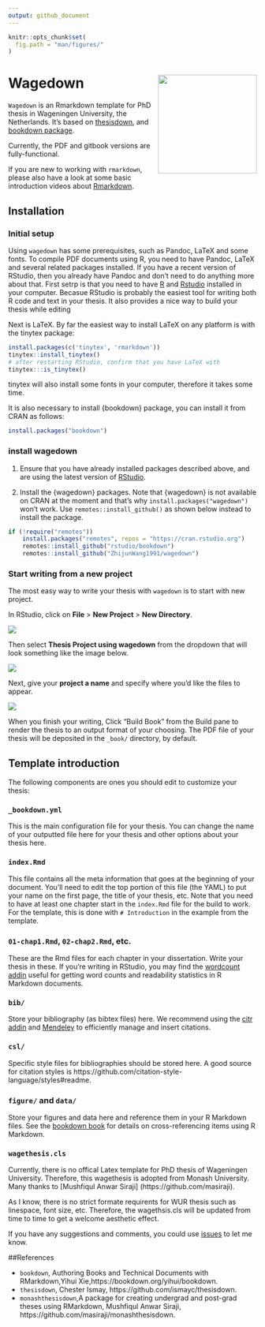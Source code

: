```yaml
---
output: github_document
---
```


<!-- README.md is generated from README.Rmd via `devtools::build_readme()`. Please edit README.Rmd -->

```r
knitr::opts_chunk$set(
  fig.path = "man/figures/"
)
```
# Wagedown <img src="man/figures/wagedown_hex.png" align="right" width=200 />

`Wagedown` is an Rmarkdown template for PhD thesis in Wageningen University, the Netherlands. It's based on [thesisdown](http://thesisdown.rbind.io/), and [bookdown package](https://bookdown.org/yihui/bookdown/). 

Currently, the PDF and gitbook versions are fully-functional.

If you are new to working with `rmarkdown`, please also have a look at some basic introduction videos about [Rmarkdown](https://rmarkdown.rstudio.com/lesson-1.html).

## Installation

### Initial setup

Using `wagedown` has some prerequisites, such as Pandoc, LaTeX and some fonts. To compile PDF documents using R, you need to have Pandoc, LaTeX and several related packages installed. If you have a recent version of RStudio, then you already have Pandoc and don't need to do anything more about that.
First setrp is that you need to have [R](https://www.r-project.org/) and [Rstudio](https://www.rstudio.com/products/rstudio/download/) installed in your computer. Becasue RStudio is probably the easiest tool for writing both R code and text in your thesis. It also provides a nice way to build your thesis while editing

Next is LaTeX. By far the easiest way to install LaTeX on any platform is with the tinytex package:

```r
install.packages(c('tinytex', 'rmarkdown'))
tinytex::install_tinytex()
# after restarting RStudio, confirm that you have LaTeX with
tinytex:::is_tinytex()
```

tinytex will also install some fonts in your computer, therefore it takes some time.

It is also necessary to install {bookdown} package, you can install it from CRAN as follows:

```r
install.packages("bookdown")
```

### install wagedown

1. Ensure that you have already installed packages described above, and are using the latest version of [RStudio](https://www.rstudio.com/products/rstudio/download/).


2. Install the {wagedown} packages. Note that {wagedown} is not available on CRAN at the moment and that's why `install.packages("wagedown")` won't work. Use `remotes::install_github()` as shown below instead to install the package.

```r
if (!require("remotes")) 
    install.packages("remotes", repos = "https://cran.rstudio.org")
    remotes::install_github("rstudio/bookdown")
    remotes::install_github("ZhijunWang1991/wagedown")
```


### Start writing from a new project

The most easy way to write your thesis with `wagedown` is to start with new project.

In RStudio, click on **File** > **New Project** > **New Directory**.

![](man/figures/thesis_proj.png)

Then select **Thesis Project using wagedown** from the dropdown that will look something like the image below.

![](man/figures/thesis_with_wagedown.PNG)



Next, give your **project a name** and specify where you'd like the files to appear.

![](man/figures/thesis_proj_name.png)

When you finish your writing, Click “Build Book” from the Build pane to render the thesis to an output format of your choosing. The PDF file of your thesis will be deposited in the `_book/` directory, by default.

## Template introduction

The following components are ones you should edit to customize your thesis:

### `_bookdown.yml`

This is the main configuration file for your thesis. You can change the name of your outputted file here for your thesis and other options about your thesis here.

### `index.Rmd`

This file contains all the meta information that goes at the beginning of your
document. You'll need to edit the top portion of this file (the YAML) to put your name on the first page, the title of your thesis, etc. Note that you need to have at least one chapter start in the `index.Rmd` file for the build to work. For the template, this is done with `# Introduction` in the example from the template.

### `01-chap1.Rmd`, `02-chap2.Rmd`, etc.

These are the Rmd files for each chapter in your dissertation. Write your thesis in these. If you're writing in RStudio, you may find the [wordcount addin](https://github.com/benmarwick/wordcountaddin) useful for getting word counts and readability statistics in R Markdown documents.

### `bib/`

Store your bibliography (as bibtex files) here. We recommend using the [citr addin](https://github.com/crsh/citr) and [Mendeley](https://www.mendeley.com/) to efficiently manage and insert citations.

### `csl/`

Specific style files for bibliographies should be stored here. A good source for
citation styles is https://github.com/citation-style-language/styles#readme.

### `figure/` and `data/`

Store your figures and data here and reference them in your R Markdown files. See the [bookdown book](https://bookdown.org/yihui/bookdown/) for details on cross-referencing items using R Markdown.

### `wagethesis.cls`
Currently, there is no offical Latex template for PhD thesis of Wageningen University. Therefore, this wagethesis is adopted from Monash University. Many thanks to [Mushfiqul Anwar Siraji] (https://github.com/masiraji).

As I know, there is no strict formate requirents for WUR thesis such as linespace, font size, etc. Therefore, the wagethsis.cls will be updated from time to time to get a welcome aesthetic effect.

If you have any suggestions and comments, you could use [issues](https://github.com/ZhijunWang1991/wagedown/issues) to let me know.

##References

- `bookdown`, Authoring Books and Technical Documents with RMarkdown,Yihui Xie,https://bookdown.org/yihui/bookdown.
- `thesisdown`, Chester Ismay, https://github.com/ismayc/thesisdown.
- `monashthesisdown`,A package for creating undergrad and post-grad theses using RMarkdown, Mushfiqul Anwar Siraji, https://github.com/masiraji/monashthesisdown.
